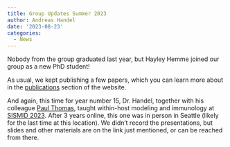```yaml
---
title: Group Updates Summer 2023
author: Andreas Handel
date: '2023-08-23'
categories:
  - News
---
```


Nobody from the group graduated last year, but Hayley Hemme joined our group as a new PhD student!

As usual, we kept publishing a few papers, which you can learn more about in the [publications](/publications.qmd) section of the website. 

And again, this time for year number 15, Dr. Handel, together with his colleague [Paul Thomas](https://www.stjude.org/directory/t/paul-thomas.html), taught within-host modeling and immunology at [SISMID 2023](https://andreashandel.github.io/SISMID2023/). After 3 years online, this one was in person in Seattle (likely for the last time at this location). We didn't record the presentations, but slides and other materials are on the link just mentioned, or can be reached from there.
